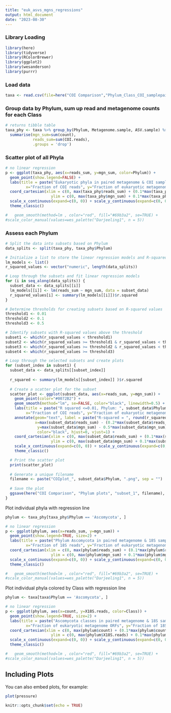 ```yaml
---
title: "euk_asvs_mgns_regressions"
output: html_document
date: "2023-08-30"
---
```


### Library Loading
```r
library(here)
library(tidyverse)
library(RColorBrewer)
library(ggplot2)
library(wesanderson)
library(purrr)
```

### Load  data
```r
taxa <- read.csv(file=here("COI Comparison","Phylum_Class_COI_samplepairs.csv"))
```

### Group data by Phylum, sum up read and metagenome counts for each Class
```r
# returns tibble table
taxa_phy <- taxa %>% group_by(Phylum, Metagenome.sample, ASV.sample) %>% 
  summarise(mgn_sum=sum(count),
            reads_sum=sum(COI.reads),
            .groups = 'drop')
```

### Scatter plot of all Phyla
```r
# no linear regression
p <- ggplot(taxa_phy, aes(x=reads_sum, y=mgn_sum, color=Phylum)) +
  geom_point(show.legend=FALSE) +
  labs(title = paste("Eukaryotic phyla in paired metagenome & COI samples"),
         x="Fraction of COI reads", y="Fraction of eukaryotic metagenome ORFs") +
  coord_cartesian(xlim = c(0, max(taxa_phy$reads_sum) + (0.1*max(taxa_phy$reads_sum))),
                    ylim = c(0, max(taxa_phy$mgn_sum) + 0.1*max(taxa_phy$mgn_sum))) +
  scale_x_continuous(expand=c(0, 0)) + scale_y_continuous(expand=c(0, 0)) +
  theme_classic()

#   geom_smooth(method=lm , color="red", fill="#69b3a2", se=TRUE) +
#scale_color_manual(values=wes_palette("Darjeeling1", n = 5))
```

### Assess each Phylum

```r
# Split the data into subsets based on Phylum
data_splits <- split(taxa_phy, taxa_phy$Phylum)

# Initialize a list to store the linear regression models and R-squared values
lm_models <- list()
r_squared_values <- vector("numeric", length(data_splits))

# Loop through the subsets and fit linear regression models
for (i in seq_along(data_splits)) {
  subset_data <- data_splits[[i]]
  lm_models[[i]] <- lm(reads_sum ~ mgn_sum, data = subset_data)
  r_squared_values[i] <- summary(lm_models[[i]])$r.squared
}

# Determine thresholds for creating subsets based on R-squared values
threshold1 <- 0.01
threshold2 <- 0.1
threshold3 <- 0.5

# Identify subsets with R-squared values above the threshold
subset1 <- which(r_squared_values < threshold1)
subset2 <- which(r_squared_values >= threshold1 & r_squared_values < threshold2)
subset3 <- which(r_squared_values >= threshold2 & r_squared_values < threshold3)
subset4 <- which(r_squared_values >= threshold3)
```


```r
# Loop through the selected subsets and create plots
for (subset_index in subset1) {
  subset_data <- data_splits[[subset_index]]
  
  r_squared <- summary(lm_models[[subset_index]] )$r.squared
  
  # Create a scatter plot for the subset
  scatter_plot <- ggplot(subset_data, aes(x=reads_sum, y=mgn_sum)) +
    geom_point(color="#0072B2") +
    geom_smooth(method="lm", se=FALSE, color="black", linewidth=0.5) +
    labs(title = paste("R squared <=0.01, Phylum: ", subset_data$Phylum),
         x="Fraction of COI reads", y="Fraction of eukaryotic metagenome ORFs") +
    annotate(geom="text", label = paste("R-squared = ", round(r_squared, 2)),
             x=max(subset_data$reads_sum) - (0.2*max(subset_data$reads_sum)), 
              y=max(subset_data$mgn_sum) - 0.5*max(subset_data$mgn_sum),
              color="black", hjust=0, vjust=1) +
    coord_cartesian(xlim = c(0, max(subset_data$reads_sum) + (0.1*max(subset_data$reads_sum))),
                    ylim = c(0, max(subset_data$mgn_sum) + 0.1*max(subset_data$mgn_sum))) +
    scale_x_continuous(expand=c(0, 0)) + scale_y_continuous(expand=c(0, 0)) +
    theme_classic()

  # Print the scatter plot
  print(scatter_plot)
  
  # Generate a unique filename
  filename <- paste("COIplot_", subset_data$Phylum, ".png", sep = "")
  
  # Save the plot
  ggsave(here("COI Comparison", "Phylum plots", "subset_1", filename), scatter_plot)
}
```

Plot individual phyla with regression line
```r
phylum <- taxa_phy[taxa_phy$Phylum == 'Ascomycota', ]

# no linear regression
p <- ggplot(phylum, aes(x=reads_sum, y=mgn_sum)) +
  geom_point(show.legend=TRUE, size=2) +
  labs(title = paste("Phylum Ascomycota in paired metagenome & 18S samples"),
         x="Fraction of 18S reads", y="Fraction of eukaryotic metagenome ORFs") +
  coord_cartesian(xlim = c(0, max(phylum$reads_sum) + (0.1*max(phylum$reads_sum))),
                    ylim = c(0, max(phylum$mgn_sum) + 0.1*max(phylum$mgn_sum))) +
  scale_x_continuous(expand=c(0, 0)) + scale_y_continuous(expand=c(0, 0)) +
  theme_classic() 

#   geom_smooth(method=lm , color="red", fill="#69b3a2", se=TRUE) +
#scale_color_manual(values=wes_palette("Darjeeling1", n = 5))
```


Plot individual phyla colored by Class with regression line
```r
phylum <- taxa[taxa$Phylum == 'Ascomycota', ]

# no linear regression
p <- ggplot(phylum, aes(x=count, y=X18S.reads, color=Class)) +
  geom_point(show.legend=TRUE, size=2) +
  labs(title = paste("Ascomycota classes in paired metagenome & 18S samples"),
         x="Fraction of eukaryotic metagenome ORFs", y="Fraction of 18S reads") +
  coord_cartesian(xlim = c(0, max(phylum$count) + (0.1*max(phylum$count))),
                    ylim = c(0, max(phylum$X18S.reads) + 0.1*max(phylum$X18S.reads))) +
  scale_x_continuous(expand=c(0, 0)) + scale_y_continuous(expand=c(0, 0)) +
  theme_classic() 

#   geom_smooth(method=lm , color="red", fill="#69b3a2", se=TRUE) +
#scale_color_manual(values=wes_palette("Darjeeling1", n = 5))
```

## Including Plots

You can also embed plots, for example:

```r
plot(pressure)
```

```r
knitr::opts_chunk$set(echo = TRUE)
```

